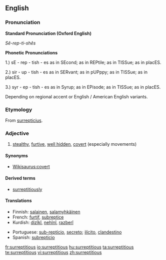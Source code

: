 ==English==

===Pronunciation===
{{rfp}}

'''Standard Pronunciation (Oxford English)'''

''
Sê-rep-ti-shês''


'''Phonetic Pronunciations'''

1.) sE - rep - tish - es     as in SEcond; as in REPtile; as in TISSue; as in placES.

2.) sir - up - tish - es     as in SERvant; as in pUPppy; as in TISSue; as in placES.

3.) syr - ep - tish - es     as in Syrup; as in EPisode; as in TISSue; as in placES.

Depending on regional accent or English / American English variants.

===Etymology===
From {{etyl|la}} [[surrepticius]].

===Adjective===
{{en-adj}}

# [[stealth]]y, [[furtive]], [[hidden|well hidden]], [[covert]] (especially movements)

====Synonyms====
* [[Wikisaurus:covert]]

====Derived terms====
* [[surreptitiously]]

====Translations====
{{trans-top|stealthy, furtive, well hidden, covert}}
* Finnish: [[salainen]], [[salamyhkäinen]]
* French: [[furtif]], [[subreptice]]
* Kurdish: [[dizîkî]], [[nehînî]], [[razberî]]
{{trans-mid}}
* Portuguese: [[sub-reptício]], [[secreto]]; [[ilícito]], [[clandestino]]
* Spanish: [[subrepticio]]
{{trans-bottom}}

[[fr:surreptitious]]
[[io:surreptitious]]
[[hu:surreptitious]]
[[ta:surreptitious]]
[[te:surreptitious]]
[[vi:surreptitious]]
[[zh:surreptitious]]